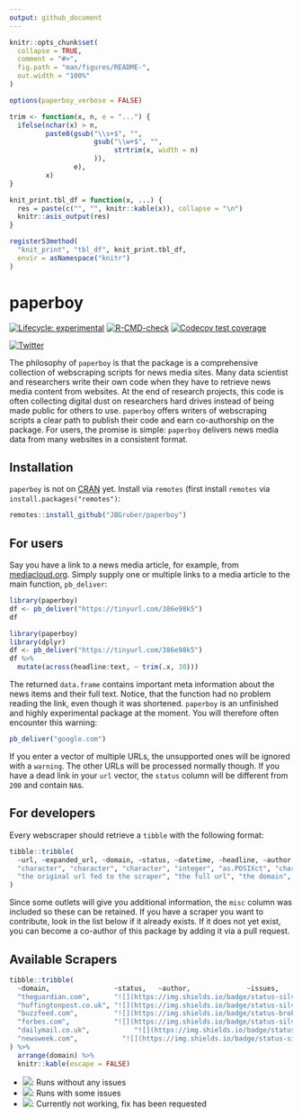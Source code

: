 ```yaml
---
output: github_document
---
```


<!-- README.md is generated from README.Rmd. Please edit that file -->

```r
knitr::opts_chunk$set(
  collapse = TRUE,
  comment = "#>",
  fig.path = "man/figures/README-",
  out.width = "100%"
)

options(paperboy_verbose = FALSE)

trim <- function(x, n, e = "...") {
  ifelse(nchar(x) > n,
         paste0(gsub("\\s+$", "", 
                     gsub("\\w+$", "", 
                          strtrim(x, width = n)
                     )),
                e),
         x)
}

knit_print.tbl_df = function(x, ...) {
  res = paste(c("", "", knitr::kable(x)), collapse = "\n")
  knitr::asis_output(res)
}

registerS3method(
  "knit_print", "tbl_df", knit_print.tbl_df,
  envir = asNamespace("knitr")
)
```

# paperboy

<!-- badges: start -->
[![Lifecycle: experimental](https://img.shields.io/badge/lifecycle-experimental-orange.svg)](https://lifecycle.r-lib.org/articles/stages.html#experimental)
[![R-CMD-check](https://github.com/JBGruber/paperboy/workflows/R-CMD-check/badge.svg)](https://github.com/JBGruber/paperboy/actions)
[![Codecov test coverage](https://codecov.io/gh/JBGruber/paperboy/branch/main/graph/badge.svg)](https://codecov.io/gh/JBGruber/paperboy?branch=main)
<!-- badges: end -->

[![Twitter](https://img.shields.io/twitter/url/https/twitter.com/JohannesBGruber.svg?style=social&label=Follow%20%40JohannesBGruber)](https://twitter.com/JohannesBGruber)

The philosophy of `paperboy` is that the package is a comprehensive collection of webscraping scripts for news media sites.
Many data scientist and researchers write their own code when they have to retrieve news media content from websites.
At the end of research projects, this code is often collecting digital dust on researchers hard drives instead of being made public for others to use.
`paperboy` offers writers of webscraping scripts a clear path to publish their code and earn co-authorship on the package.
For users, the promise is simple: `paperboy` delivers news media data from many websites in a consistent format.

## Installation

`paperboy` is not on [CRAN](https://CRAN.R-project.org) yet.
Install via `remotes` (first install `remotes` via `install.packages("remotes")`:

``` r
remotes::install_github("JBGruber/paperboy")
```

## For users

Say you have a link to a news media article, for example, from [mediacloud.org](https://mediacloud.org/).
Simply supply one or multiple links to a media article to the main function, `pb_deliver`:

```r
library(paperboy)
df <- pb_deliver("https://tinyurl.com/386e98k5")
df
```

```r
library(paperboy)
library(dplyr)
df <- pb_deliver("https://tinyurl.com/386e98k5")
df %>% 
  mutate(across(headline:text, ~ trim(.x, 30)))
```

The returned `data.frame` contains important meta information about the news items and their full text.
Notice, that the function had no problem reading the link, even though it was shortened.
`paperboy` is an unfinished and highly experimental package at the moment.
You will therefore often encounter this warning:

```r
pb_deliver("google.com")
```

If you enter a vector of multiple URLs, the unsupported ones will be ignored with a `warning`.
The other URLs will be processed normally though.
If you have a dead link in your `url` vector, the `status` column will be different from `200` and contain `NA`s.

## For developers

Every webscraper should retrieve a `tibble` with the following format:

```r
tibble::tribble(
  ~url, ~expanded_url, ~domain, ~status, ~datetime, ~headline, ~author, ~text, ~misc,
  "character", "character", "character", "integer", "as.POSIXct", "character", "character", "character", "list",
  "the original url fed to the scraper", "the full url", "the domain", "http status code", "publication datetime", "the headline", "the author", "the full text", "all other information that can be consistently found on a specific outlet"
)
```

Since some outlets will give you additional information, the `misc` column was included so these can be retained.
If you have a scraper you want to contribute, look in the list below if it already exists.
If it does not yet exist, you can become a co-author of this package by adding it via a pull request.

## Available Scrapers

```r
tibble::tribble(
  ~domain,                ~status,   ~author,              ~issues,
  "theguardian.com",      "![](https://img.shields.io/badge/status-silver-%23C0C0C0.svg)",  "Johannes B. Gruber", "[#1](https://github.com/JBGruber/paperboy/issues/1)",
  "huffingtonpost.co.uk", "![](https://img.shields.io/badge/status-silver-%23C0C0C0.svg)",  "Johannes B. Gruber", "[#1](https://github.com/JBGruber/paperboy/issues/1)",
  "buzzfeed.com",         "![](https://img.shields.io/badge/status-broken-%23D8634C)",  "Johannes B. Gruber", "[#1](https://github.com/JBGruber/paperboy/issues/1)",
  "forbes.com",           "![](https://img.shields.io/badge/status-silver-%23C0C0C0.svg)",  "Johannes B. Gruber", "[#1](https://github.com/JBGruber/paperboy/issues/1)",
  "dailymail.co.uk",           "![](https://img.shields.io/badge/status-silver-%23C0C0C0.svg)",  "Johannes B. Gruber", "[#1](https://github.com/JBGruber/paperboy/issues/1)",
  "newsweek.com",           "![](https://img.shields.io/badge/status-silver-%23C0C0C0.svg)",  "Johannes B. Gruber", "[#1](https://github.com/JBGruber/paperboy/issues/1)",
) %>% 
  arrange(domain) %>% 
  knitr::kable(escape = FALSE)
```

- ![](https://img.shields.io/badge/status-gold-%23ffd700.svg): Runs without any issues
- ![](https://img.shields.io/badge/status-silver-%23C0C0C0.svg): Runs with some issues
- ![](https://img.shields.io/badge/status-broken-%23D8634C): Currently not working, fix has been requested


